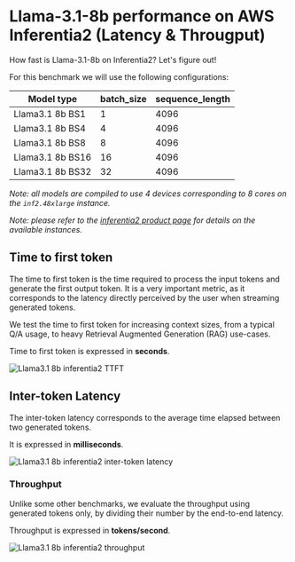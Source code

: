 <!---
Copyright 2024 The HuggingFace Team. All rights reserved.

Licensed under the Apache License, Version 2.0 (the "License");
you may not use this file except in compliance with the License.
You may obtain a copy of the License at

    http://www.apache.org/licenses/LICENSE-2.0

Unless required by applicable law or agreed to in writing, software
distributed under the License is distributed on an "AS IS" BASIS,
WITHOUT WARRANTIES OR CONDITIONS OF ANY KIND, either express or implied.
See the License for the specific language governing permissions and
limitations under the License.
-->

# Llama-3.1-8b performance on AWS Inferentia2 (Latency & Througput)

How fast is Llama-3.1-8b on Inferentia2?  Let's figure out!

For this benchmark we will use the following configurations:

| Model type       | batch_size | sequence_length |
|------------------|------------|-----------------|
| Llama3.1 8b BS1  | 1          | 4096            |
| Llama3.1 8b BS4  | 4          | 4096            |
| Llama3.1 8b BS8  | 8          | 4096            |
| Llama3.1 8b BS16 | 16         | 4096            |
| Llama3.1 8b BS32 | 32         | 4096            |

*Note: all models are compiled to use 4 devices corresponding to 8 cores on the `inf2.48xlarge` instance.*

*Note: please refer to the [inferentia2 product page](https://aws.amazon.com/ec2/instance-types/inf2/) for details on the available instances.*

## Time to first token

The time to first token is the time required to process the input tokens and generate the first output token.
It is a very important metric, as it corresponds to the latency directly perceived by the user when streaming generated tokens.

We test the time to first token for increasing context sizes, from a typical Q/A usage, to heavy Retrieval Augmented Generation (RAG) use-cases.

Time to first token is expressed in **seconds**.

![Llama3.1 8b inferentia2 TTFT](https://raw.githubusercontent.com/huggingface/optimum-neuron/main/docs/assets/benchmarks/inferentia-llama3.1-8b/ttft.png "Time to first token")

## Inter-token Latency

The inter-token latency corresponds to the average time elapsed between two generated tokens.

It is expressed in **milliseconds**.

![Llama3.1 8b inferentia2 inter-token latency](https://raw.githubusercontent.com/huggingface/optimum-neuron/main/docs/assets/benchmarks/inferentia-llama3.1-8b/latency.png "Inter-token latency")

### Throughput

Unlike some other benchmarks, we evaluate the throughput using generated tokens only, by dividing their number
by the end-to-end latency.

Throughput is expressed in **tokens/second**.

![Llama3.1 8b inferentia2 throughput](https://raw.githubusercontent.com/huggingface/optimum-neuron/main/docs/assets/benchmarks/inferentia-llama3.1-8b/throughput.png "Throughput")
